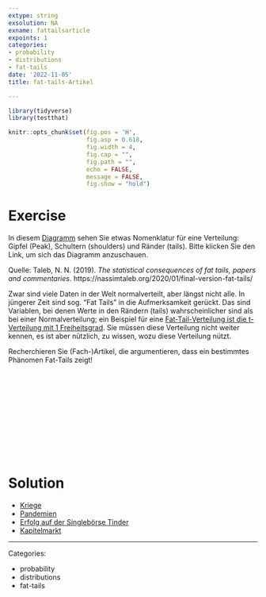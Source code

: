 ```yaml
---
extype: string
exsolution: NA
exname: fattailsarticle
expoints: 1
categories:
- probability
- distributions
- fat-tails
date: '2022-11-05'
title: fat-tails-Artikel

---
```





```r
library(tidyverse)
library(testthat)
```


```r
knitr::opts_chunk$set(fig.pos = 'H',
                      fig.asp = 0.618,
                      fig.width = 4,
                      fig.cap = "", 
                      fig.path = "",
                      echo = FALSE,
                      message = FALSE,
                      fig.show = "hold")
```






# Exercise

In diesem [Diagramm]((https://www.sr-sv.com/the-dangerous-disregard-of-fat-tails-in-quantitative-finance/)) sehen Sie etwas Nomenklatur für eine Verteilung: 
Gipfel (Peak), Schultern (shoulders) und Ränder (tails).
Bitte klicken Sie den Link, um sich das Diagramm anzuschauen.


Quelle: Taleb, N. N. (2019). *The statistical consequences of fat tails, papers and commentaries*. https://nassimtaleb.org/2020/01/final-version-fat-tails/


Zwar sind viele Daten in der Welt normalverteilt, aber längst nicht alle. 
In jüngerer Zeit sind sog. "Fat Tails" in die Aufmerksamkeit gerückt. 
Das sind Variablen, bei denen Werte in den Rändern (tails) wahrscheinlicher sind als bei einer Normalverteilung; 
ein Beispiel für eine [Fat-Tail-Verteilung ist die t-Verteilung mit 1 Freiheitsgrad](https://en.wikipedia.org/wiki/Student%27s_t-distribution#/media/File:Student_t_pdf.svg). 
Sie müssen diese Verteilung nicht weiter kennen, 
es ist aber nützlich, zu wissen, wozu diese Verteilung nützt.


Recherchieren Sie (Fach-)Artikel, die argumentieren, 
dass ein bestimmtes Phänomen Fat-Tails zeigt!





</br>
</br>
</br>
</br>
</br>
</br>
</br>
</br>
</br>
</br>

# Solution


- [Kriege](https://papers.ssrn.com/sol3/papers.cfm?abstract_id=2876315)
- [Pandemien](https://www.nature.com/articles/s41567-020-0921-x)
- [Erfolg auf der Singlebörse Tinder](https://medium.com/@worstonlinedater/tinder-experiments-ii-guys-unless-you-are-really-hot-you-are-probably-better-off-not-wasting-your-2ddf370a6e9a)
- [Kapitelmarkt](https://www.nasdaq.com/articles/fat-tail-risk-what-it-means-and-why-you-should-be-aware-it-2015-11-02)



---

Categories: 

- probability
- distributions
- fat-tails

